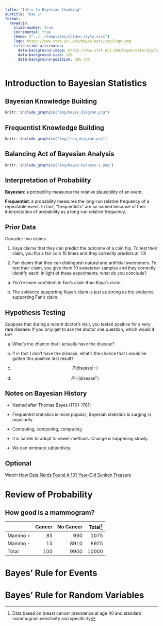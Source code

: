 ```yaml
---
title: "Intro to Bayesian thinking"
subtitle: "Day 1"
format: 
  revealjs:
    slide-number: true
    incremental: true
    theme: ["../../templates/slides-style.scss"]
    logo: https://www.stat.uci.edu/bayes-bats/img/logo.png
    title-slide-attributes: 
      data-background-image: https://www.stat.uci.edu/bayes-bats/img/logo.png
      data-background-size: 12%
      data-background-position: 50% 75%
---
```


# Introduction to Bayesian Statistics

## Bayesian Knowledge Building

```r
knitr::include_graphics("img/bayes_diagram.png")
```

## Frequentist Knowledge Building

```r
knitr::include_graphics("img/freq_diagram.png")
```


## Balancing Act of Bayesian Analysis

```r
knitr::include_graphics("img/bayes-balance-1.png")
```

## Interpretation of Probability

**Bayesian**: a probability measures the relative plausibility of an event.

**Frequentist**: a probability measures the long-run relative frequency of a repeatable event. In fact, “frequentists” are so named because of their interpretation of probability as a long-run relative frequency.



## Prior Data

Consider two claims. 

(1) Kaya claims that they can predict the outcome of a coin flip. To test their claim, you flip a fair coin 10 times and they correctly predicts all 10! 

(2) Fan claims that they can distinguish natural and artificial sweeteners. To test their claim, you give them 10 sweetener samples and they correctly identify each! In light of these experiments, what do you conclude?

a. You’re more confident in Fan’s claim than Kaya’s claim.

b. The evidence supporting Kaya’s claim is just as strong as the evidence supporting Fan’s claim.



## Hypothesis Testing

Suppose that during a recent doctor’s visit, you tested positive for a very rare disease. If you only get to ask the doctor one question, which would it be?

a. What’s the chance that I actually have the disease?  
b. If in fact I don’t have the disease, what’s the chance that I would’ve gotten this positive test result?



a. $$P(\text{disease} | +)$$ 
b. $$P(+ | \text{disease}^c)$$



## Notes on Bayesian History

- Named after Thomas Bayes (1701-1761)


- Frequentist statistics is more popular; Bayesian statistics is surging in popularity 


- Computing, computing, computing


- It is harder to adopt to newer methods. Change is happening slowly. 



- We can embrace subjectivity. 



## Optional

Watch [How Data Nerds Found A 131-Year-Old Sunken Treasure](https://fivethirtyeight.com/features/how-data-nerds-found-a-131-year-old-sunken-treasure/)



# Review of Probability

## How good is a mammogram?

|         | Cancer | No Cancer | Total[^1] |
|---------|-------:|----------:|----------:|
| Mammo + | 85     |    990    |   1075   |
| Mammo - | 15     |   8910    |  8925   |
| Total   | 100    |     9900  |   10000    |


[^1]: Data based on breast cancer prevalence at age 40 and standard mammogram sensitivity and specificity

# Bayes' Rule for Events

# Bayes' Rule for Random Variables



